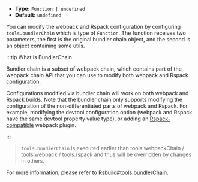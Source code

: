 - **Type:** `Function | undefined`
- **Default:** `undefined`

You can modify the webpack and Rspack configuration by configuring `tools.bundlerChain` which is type of `Function`. The function receives two parameters, the first is the original bundler chain object, and the second is an object containing some utils.

:::tip What is BundlerChain

Bundler chain is a subset of webpack chain, which contains part of the webpack chain API that you can use to modify both webpack and Rspack configuration.

Configurations modified via bundler chain will work on both webpack and Rspack builds. Note that the bundler chain only supports modifying the configuration of the non-differentiated parts of webpack and Rspack. For example, modifying the devtool configuration option (webpack and Rspack have the same devtool property value type), or adding an [Rspack-compatible](https://rspack.dev/guide/compatibility/plugin) webpack plugin.

:::

> `tools.bundlerChain` is executed earlier than tools.webpackChain / tools.webpack / tools.rspack and thus will be overridden by changes in others.

For more information, please refer to [Rsbuild#tools.bundlerChain](https://rsbuild.dev/config/tools/bundler-chain).
